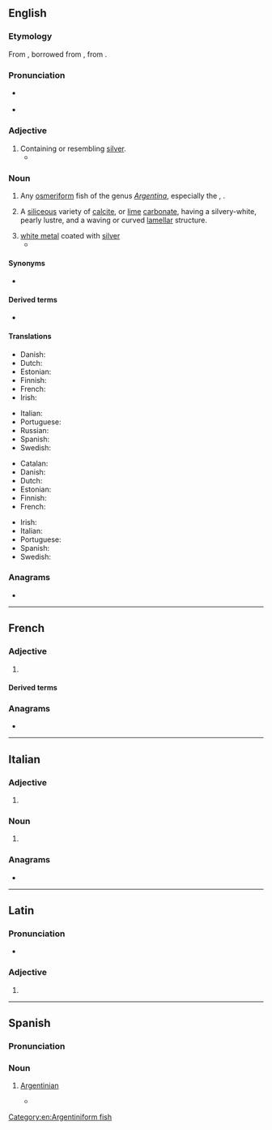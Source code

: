 {{also|Argentine}}
==English==

===Etymology===
From {{inh|en|enm|argentyne}}, borrowed from {{der|en|fro|argentin|t=silvery}}, from {{der|en|la|argentum|t=silver}}.

===Pronunciation===
* {{a|UK|US}} {{IPA|en|/ˈɑː(ɹ).dʒənˌtiːn/|/ˈɑː(ɹ).dʒənˌtaɪn/}}
* {{audio|en|LL-Q1860 (eng)-Vealhurl-argentine.wav|Audio (RP)}}

===Adjective===
{{en-adj}}

# Containing or resembling [[silver]].
#* {{RQ:Shakespeare Pericles|5|1|passage=Celestiall Dian, Goddesse '''Argentine'''}}
#: {{syn|en|silvern}}

===Noun===
{{en-noun}}
{{wikipedia|Herring smelt}}

# Any [[osmeriform]] fish of the genus ''[[Argentina]]'', especially the {{vern|European argentine}}, {{taxlink|Argentina sphyraena|species|noshow=1|ver=161114}}.
# {{lb|en|mineral}} A [[siliceous]] variety of [[calcite]], or [[lime]] [[carbonate]], having a silvery-white, pearly lustre, and a waving or curved [[lamellar]] structure.
# [[white metal]] coated with [[silver]]
#* {{rfquotek|en|Simmonds}}

====Synonyms====
* {{vern|herring smelt}}

====Derived terms====
* {{l|en|greater argentine}}

====Translations====
{{trans-top|fish of the genus ''Argentina''}}
* Danish: {{t|da|guldlaks|c}}
* Dutch: {{t+|nl|zilvervis}}
* Estonian: {{t|et|hõbekala}}
* Finnish: {{t|fi|hopeakuore}}
* French: {{t+|fr|argentine|m}}
* Irish: {{t|ga|airgintín}}
{{trans-mid}}
* Italian: {{t|it|argentina|f}}
* Portuguese: {{t+|pt|argentina|f}}
* Russian: {{t|ru|аргенти́н|m}}
* Spanish: {{t+|es|argentina|f}}
* Swedish: {{t|sv|guldlaxfisk|c}}
{{trans-bottom}}

{{trans-top|''Argentina sphyraena''}}
* Catalan: {{t+|ca|moixó|m}}
* Danish: {{t|da|strømsild|c}}
* Dutch: {{t|nl|zilversmelt}}
* Estonian: {{t|et|hõbekala}}
* Finnish: {{t|fi|hopeakuore}}
* French: {{t+|fr|petite argentine|m}}
{{trans-mid}}
* Irish: {{t|ga|airgintín}}
* Italian: {{t|it|argentina|f}}
* Portuguese: {{t+|pt|argentina|f}}
* Spanish: {{t|es|pez plata|f}}
* Swedish: {{t|sv|silverfisk|c}}
{{trans-bottom}}

===Anagrams===
* {{anagrams|en|a=aeeginnrt|Tangerine|antigreen|intragene|tangerine}}

[[Category:en:Argentiniform fish]]

----

==French==

===Adjective===
{{head|fr|adjective form}}

# {{feminine singular of|fr|argentin}}

====Derived terms====
{{col4|fr
|Argentine
|Argentinean
|Argentina
|Argentinian
}}

===Anagrams===
* {{anagrams|fr|a=aeeginnrt|gainèrent|régnaient}}

----

==Italian==

===Adjective===
{{head|it|adjective form}}

# {{adj form of|it|argentino||f|p}}

===Noun===
{{head|it|noun plural form|g=f}}

# {{plural of|it|argentina}}

===Anagrams===
* {{anagrams|it|a=aeeginnrt|rinnegate|tangerine}}

----

==Latin==

===Pronunciation===
* {{la-IPA|argentīne}}

===Adjective===
{{la-adj-form|argentīne}}

# {{inflection of|la|argentīnus||voc|m|s}}

----

==Spanish==

===Pronunciation===
{{es-IPA}}

===Noun===
{{es-noun|m|g2=f|m=argentino|f=argentina}}

# {{lb|es|gender-neutral|neologism}} [[Argentinian]] {{gloss|person}}
#* {{quote-book
|es
|author=Centro de Estudios Legales y Sociales
|title=Derechos humanos en la Argentina: Informe 2019
|publisher=Siglo XXI Editores
|year=2019
|isbn=978-987-629-975-6
|text=Alrededor de sesenta '''argentines''' y extranjeres fueron desacreditades.
|translation=About sixty '''Argentinians''' and foreigners were discredited.
}}

{{C|es|Argentina|Demonyms|Nationalities}}